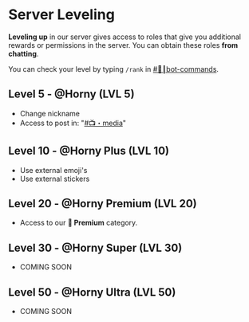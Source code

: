 # Server Leveling
**Leveling up** in our server gives access to roles that give you additional rewards or permissions in the server. You can obtain these roles **from chatting**.

You can check your level by typing `/rank` in [#🤖┃bot-commands](https://discord.com/channels/1229054653354872933/1229060209616359475).

## Level 5 - **@Horny (LVL 5)**
- Change nickname
- Access to post in: "[#📺・media](https://discord.com/channels/1229054653354872933/1229058941754015764)"


## Level 10 - **@Horny Plus (LVL 10)**
- Use external emoji's
- Use external stickers


## Level 20 - **@Horny Premium (LVL 20)**
- Access to our **💎 Premium** category.


## Level 30 - **@Horny Super (LVL 30)**
- COMING SOON


## Level 50 - **@Horny Ultra (LVL 50)**
- COMING SOON